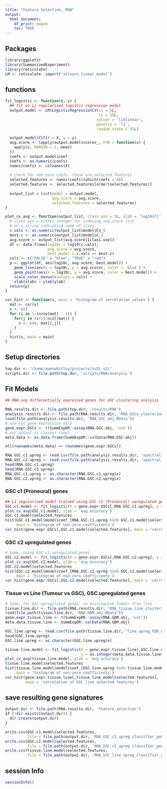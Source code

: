 ```yaml
---
title: "Feature Selection, RNA"
output:
  html_document:
    df_print: paged
    toc: TRUE
---
```


## Packages
``` r
library(ggplot2)
library(SummarizedExperiment)
library(reticulate)
LM <- reticulate::import('sklearn.linear_model')
```

## functions 
``` r
fit_logistic <- function(X, y) {
  ## fit an L1 regularized logistic regression model
  output.model <- LM$LogisticRegressionCV(cv = 5L,
                                          Cs = 50L,
                                         solver = 'liblinear',
                                         penalty = 'l1',
                                         random_state = 32L)

  output.model$fit(X = X, y = y)
  avg.score <- lapply(output.model$scores_, FUN = function(x) {
    apply(x, MARGIN = 2, mean)
  })
  coefs <- output.model$coef_
  coefs <- as.numeric(coefs)
  names(coefs) <- colnames(X)
  
  # check for non-zero coefs. these are selected features
  selected.features <- names(coefs)[which(coefs > 0)]
  selected.features <- selected.features[order(selected.features)]
  
  output_list = list(model = output.model,
                     avg.score = avg.score,
                     selected.features = selected.features)
}

plot_cv_avg <- function(output_list, class.use = 1L, xlab = 'log10(C)', ylab = 'score') {
  # class.use = either integer for indexing avg.score list
  # or a string indicating name of class.
  c.vals <- as.numeric(output_list$model$Cs_)
  best.c <- as.numeric(output_list$model$C_)
  avg.score <- output_list$avg.score[[class.use]]
  df <- data.frame(log10c = log10(c.vals), 
                   avg.score = avg.score, 
                   best.model = c.vals == best.c)
  cols <- c("FALSE" = "blue", "TRUE" = "red")
  p <- ggplot(df, aes(log10c, avg.score, best.model)) + 
    geom_line(aes(x = log10c, y = avg.score), color = 'blue') + 
    geom_point(aes(x = log10c, y = avg.score, color = best.model)) +
    scale_color_manual(values = cols) + 
    xlab(xlab) + ylab(ylab)
  return(p)
}

cor_hist <- function(x, main = 'histogram of correlation values') {
  mat <- cor(x)
  v <- c()
  for (i in 1:(nrow(mat) - 1)) {
    for(j in (i+1):ncol(mat)) {
      v <- c(v, mat[i,j])
    }
  }
  hist(v, main = main)
}

```

## Setup directories
``` r
top.dir <- '/home/owenwhitley/projects/su2c_v2/'
scripts.dir <- file.path(top.dir, 'scripts/RNA/analysis')
```

## Fit Models

``` r
## RNA-seq differentially expressed genes for GSC clustering analysis

RNA.results.dir <- file.path(top.dir, 'results/RNA')
analysis.results.dir <- file.path(RNA.results.dir, 'RNA_GSCs_clustering_DE')
load(file.path(analysis.results.dir, 'RNA_GSC_obj.RData'))
# use vst gene expression data
gene.expr.GSCs <- t(SummExpDR::assay(RNA.GSC.obj, 'vst'))
# our output is cluster label
meta.data <- as.data.frame(SummExpDR::colData(RNA.GSC.obj))

all(rownames(meta.data) == rownames(gene.expr.GSCs))

RNA.GSC.c1.upreg <- read.csv(file.path(analysis.results.dir, 'spectral_k2_c1_upreg_FDR_0_05.csv'), stringsAsFactors = F)
RNA.GSC.c2.upreg <- read.csv(file.path(analysis.results.dir, 'spectral_k2_c2_upreg_FDR_0_05.csv'), stringsAsFactors = F)
head(RNA.GSC.c1.upreg)
head(RNA.GSC.c2.upreg)
RNA.GSC.c1.upreg <- as.character(RNA.GSC.c1.upreg$x)
RNA.GSC.c2.upreg <- as.character(RNA.GSC.c2.upreg$x)
```

### GSC c1 (Proneural) genes

``` r
## L1 regularized model trained using GSC c1 (Proneural) upregulated genes
GSC.c1.model <- fit_logistic(X = gene.expr.GSCs[,RNA.GSC.c1.upreg], y = as.integer(meta.data$spectral_k2))
plot_cv_avg(GSC.c1.model, ylab = 'avg accuracy')
GSC.c1.model$selected.features
hist(GSC.c1.model$model$coef_[RNA.GSC.c1.upreg %in% GSC.c1.model$selected.features],
     main = 'histogram of non-zero coefficients')
cor_hist(gene.expr.GSCs[,GSC.c1.model$selected.features], main = 'correlation of c1 selected features')
```

### GSC c2 upregulated genes

``` r
# Same, using GSC c2 upregulated genes
GSC.c2.model <- fit_logistic(X = gene.expr.GSCs[,RNA.GSC.c2.upreg], y = as.integer(meta.data$spectral_k2))
plot_cv_avg(GSC.c2.model, ylab = 'avg accuracy')
GSC.c2.model$selected.features
hist(GSC.c2.model$model$coef_[RNA.GSC.c2.upreg %in% GSC.c2.model$selected.features],
     main = 'histogram of non-zero coefficients')
cor_hist(gene.expr.GSCs[,GSC.c2.model$selected.features], main = 'correlation of c2 selected features')
```

### Tissue vs Line (Tumour vs GSC), GSC upregulated genes

``` r
# Same, for GSC upregulated genes, to distinguish Tumour from line
tissue.line.dir <- file.path(RNA.results.dir, 'RNA_tissue_line_clustering')
load(file.path(tissue.line.dir, "RNA_GBM_obj.RData"))
gene.expr.tissue.line <- t(SummExpDR::assay(RNA.GBM.obj, 'vst'))
meta.data.tissue.line <- SummExpDR::colData(RNA.GBM.obj)

GSC.line.upreg <- read.csv(file.path(tissue.line.dir, "line_upreg_FDR_0_05.csv"))
head(GSC.line.upreg)
GSC.line.upreg <- as.character(GSC.line.upreg$x)

tissue.line.model <- fit_logistic(X = gene.expr.tissue.line[,GSC.line.upreg], 
                                  y = as.integer(meta.data.tissue.line$Type_bis))
plot_cv_avg(tissue.line.model, ylab = 'avg accuracy')
tissue.line.model$selected.features
hist(tissue.line.model$model$coef_[GSC.line.upreg %in% tissue.line.model$selected.features],
     main = 'histogram of non-zero coefficients')
cor_hist(gene.expr.tissue.line[,tissue.line.model$selected.features], 
         main = 'correlation of GSC line selected features')
```

## save resulting gene signatures
``` r
output.dir <- file.path(RNA.results.dir, 'feature_selection')
if (!dir.exists(output.dir)) {
  dir.create(output.dir)
}

write.csv(GSC.c1.model$selected.features,
          file = file.path(output.dir, 'RNA_GSC_c1_upreg_classifier_genes.csv'))
write.csv(GSC.c2.model$selected.features,
          file = file.path(output.dir, 'RNA_GSC_c2_upreg_classifier_genes.csv'))
write.csv(tissue.line.model$selected.features,
          file = file.path(output.dir, 'RNA_GSC_line_upreg_classifier_genes.csv'))
```

## session Info
``` r
sessionInfo()
```

